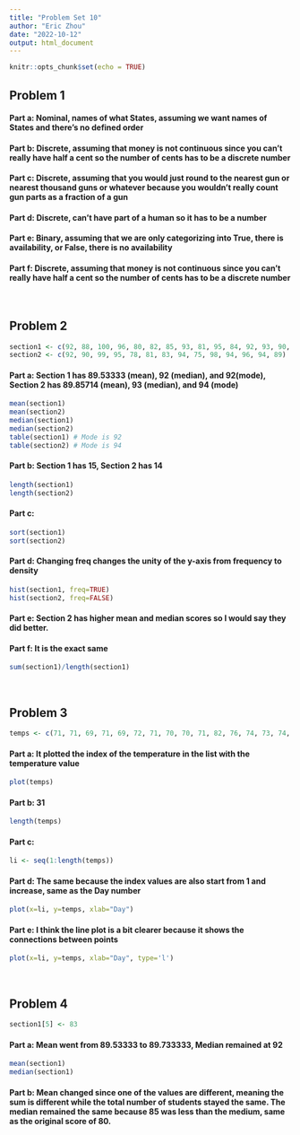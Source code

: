 ---
title: "Problem Set 10"
author: "Eric Zhou"
date: "2022-10-12"
output: html_document
---

```{r setup, include=FALSE}
knitr::opts_chunk$set(echo = TRUE)
```

## **Problem 1**
#### **Part a**: Nominal, names of what States, assuming we want names of States and there's no defined order
#### **Part b**: Discrete, assuming that money is not continuous since you can't really have half a cent so the number of cents has to be a discrete number
#### **Part c**: Discrete, assuming that you would just round to the nearest gun or nearest thousand guns or whatever because you wouldn't really count gun parts as a fraction of a gun
#### **Part d**: Discrete, can't have part of a human so it has to be a number
#### **Part e**: Binary, assuming that we are only categorizing into True, there is availability, or False, there is no availability
#### **Part f**: Discrete, assuming that money is not continuous since you can't really have half a cent so the number of cents has to be a discrete number
<br>

## **Problem 2**
```{r}
section1 <- c(92, 88, 100, 96, 80, 82, 85, 93, 81, 95, 84, 92, 93, 90, 92)
section2 <- c(92, 90, 99, 95, 78, 81, 83, 94, 75, 98, 94, 96, 94, 89)
```

#### **Part a**: Section 1 has 89.53333 (mean), 92 (median), and 92(mode), Section 2 has 89.85714 (mean), 93 (median), and 94 (mode)
```{r}
mean(section1)
mean(section2)
median(section1)
median(section2)
table(section1) # Mode is 92
table(section2) # Mode is 94
```

#### **Part b**: Section 1 has 15, Section 2 has 14
```{r}
length(section1)
length(section2)
```

#### **Part c**: 
```{r}
sort(section1)
sort(section2)
```

#### **Part d**: Changing freq changes the unity of the y-axis from frequency to density 
```{r}
hist(section1, freq=TRUE)
hist(section2, freq=FALSE)
```

#### **Part e**: Section 2 has higher mean and median scores so I would say they did better.
#### **Part f**: It is the exact same
```{r}
sum(section1)/length(section1)
```
<br>

## **Problem 3**
```{r}
temps <- c(71, 71, 69, 71, 69, 72, 71, 70, 70, 71, 82, 76, 74, 73, 74, 82, 82, 77, 80, 83, 83, 81, 72, 72, 71, 72, 72, 71, 72, 72, 73)
```

#### **Part a**: It plotted the index of the temperature in the list with the temperature value
```{r}
plot(temps)
```

#### **Part b**: 31
```{r}
length(temps)
```

#### **Part c**: 
```{r}
li <- seq(1:length(temps))
```

#### **Part d**: The same because the index values are also start from 1 and increase, same as the Day number
```{r}
plot(x=li, y=temps, xlab="Day")
```

#### **Part e**: I think the line plot is a bit clearer because it shows the connections between points
```{r}
plot(x=li, y=temps, xlab="Day", type='l')
```
<br>

## **Problem 4**
```{r}
section1[5] <- 83
```

#### **Part a**: Mean went from 89.53333 to 89.733333, Median remained at 92
```{r}
mean(section1)
median(section1)
```

#### **Part b**: Mean changed since one of the values are different, meaning the sum is different while the total number of students stayed the same. The median remained the same because 85 was less than the medium, same as the original score of 80.